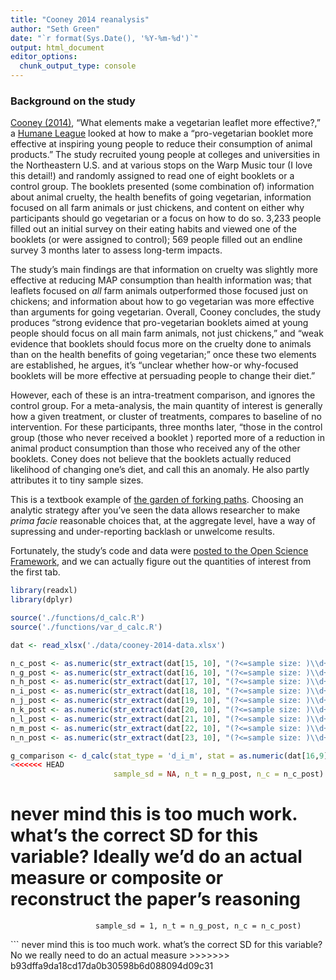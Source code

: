 ```yaml
---
title: "Cooney 2014 reanalysis"
author: "Seth Green"
date: "`r format(Sys.Date(), '%Y-%m-%d')`"
output: html_document
editor_options: 
  chunk_output_type: console
---
```


### Background on the study

[Cooney (2014)](https://osf.io/nwcgf), "What elements make a vegetarian leaflet more effective?," a [Humane League](https://forum.effectivealtruism.org/topics/the-humane-league) looked at how to make a "pro-vegetarian booklet more effective at inspiring young people to reduce their consumption of animal products." The study recruited young people at colleges and universities in the Northeastern U.S. and at various stops on the Warp Music tour (I love this detail!) and randomly assigned to read one of eight booklets or a control group. The booklets presented (some combination of) information about animal cruelty, the health benefits of going vegetarian, information focused on all farm animals or just chickens, and content on either why participants should go vegetarian or a focus on how to do so. 3,233 people filled out an initial survey on their eating habits and viewed one of the booklets (or were assigned to control); 569 people filled out an endline survey 3 months later to assess long-term impacts.

The study's main findings are that information on cruelty was slightly more effective at reducing MAP consumption than health information was; that leaflets focused on _all_ farm animals outperformed those focused just on chickens; and information about how to go vegetarian was more effective than arguments for going vegetarian. Overall, Cooney concludes, the study produces "strong evidence that pro-vegetarian booklets aimed at young people should focus on all main farm animals, not just chickens," and "weak evidence that booklets should focus more on the cruelty done to animals than on the health benefits of going vegetarian;" once these two elements are established, he argues, it's "unclear whether how-or why-focused booklets will be more effective at persuading people to change their diet."

However, each of these is an intra-treatment comparison, and ignores the control group. For a meta-analysis, the main quantity of interest is generally how a given treatment, or cluster of treatments, compares to baseline of no intervention. For these participants, three months later, "those in the control group (those who never received a booklet ) reported more of a reduction in animal product consumption than those who received any of the other booklets. Coney does not believe that the booklets actually reduced likelihood of changing one's diet, and call this an anomaly. He also partly attributes it to tiny sample sizes.

This is a textbook example of  [the garden of forking paths](http://www.stat.columbia.edu/~gelman/research/unpublished/p_hacking.pdf). Choosing an analytic strategy after you've seen the data allows researcher to make _prima facie_ reasonable choices that, at the aggregate level, have a way of supressing and under-reporting backlash or unwelcome results.

Fortunately, the study's code and data were [posted to the Open Science Framework](https://osf.io/rg2ve), and we can actually figure out the quantities of interest from the first tab. 


```r
library(readxl)
library(dplyr)

source('./functions/d_calc.R')
source('./functions/var_d_calc.R')

dat <- read_xlsx('./data/cooney-2014-data.xlsx')

n_c_post <- as.numeric(str_extract(dat[15, 10], "(?<=sample size: )\\d+"))
n_g_post <- as.numeric(str_extract(dat[16, 10], "(?<=sample size: )\\d+"))
n_h_post <- as.numeric(str_extract(dat[17, 10], "(?<=sample size: )\\d+"))
n_i_post <- as.numeric(str_extract(dat[18, 10], "(?<=sample size: )\\d+"))
n_j_post <- as.numeric(str_extract(dat[19, 10], "(?<=sample size: )\\d+"))
n_k_post <- as.numeric(str_extract(dat[20, 10], "(?<=sample size: )\\d+"))
n_l_post <- as.numeric(str_extract(dat[21, 10], "(?<=sample size: )\\d+"))
n_m_post <- as.numeric(str_extract(dat[22, 10], "(?<=sample size: )\\d+"))
n_n_post <- as.numeric(str_extract(dat[23, 10], "(?<=sample size: )\\d+"))

g_comparison <- d_calc(stat_type = 'd_i_m', stat = as.numeric(dat[16,9])- as.numeric(dat[15,9]), 
<<<<<<< HEAD
                       sample_sd = NA, n_t = n_g_post, n_c = n_c_post)

```
never mind this is too much work. what's the correct SD for this variable? Ideally we'd do an actual measure or composite or reconstruct the paper's reasoning
=======
                       sample_sd = 1, n_t = n_g_post, n_c = n_c_post)


```
never mind this is too much work. what's the correct SD for this variable? No we really need to do an actual measure
>>>>>>> b93dffa9da18cd17da0b30598b6d088094d09c31
